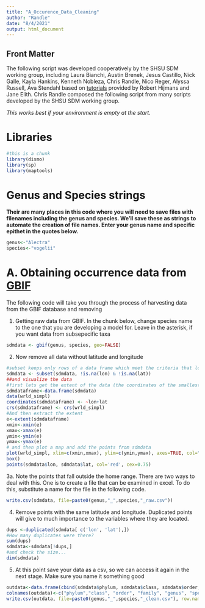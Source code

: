 ```yaml
---
title: "A_Occurence_Data_Cleaning"
author: "Randle"
date: "8/4/2021"
output: html_document
---
```



## Front Matter
The following script was developed cooperatively by the SHSU SDM working group, including Laura	Bianchi, Austin	Brenek, Jesus	Castillo, Nick 	Galle, Kayla	Hankins, Kenneth	Nobleza, Chris	Randle, Nico	Reger, Alyssa	Russell, Ava	Stendahl based on [tutorials](https://rspatial.org/) provided by Robert Hijmans and Jane Elith. Chris Randle composed the following script from many scripts developed by the SHSU SDM working group.

*This works best if your environment is empty at the start.*

# Libraries
```r
#this is a chunk
library(dismo)
library(sp)
library(maptools)
```
# Genus and Species strings
**Their are many places in this code where you will need to save files with filenames including the genus and species. We'll save these as strings to automate the creation of file names. Enter your genus name and specific epithet in the quotes below.**
```r
genus<-"Alectra"
species<-"vogelii"
```
# **A.** Obtaining occurrence data from [GBIF](https://www.gbif.org/)
The following code will take you through the process of harvesting data from the GBIF database and removing 

1. Getting raw data from GBIF.
In the chunk below, change species name to the one that you are developing a model for. Leave in the asterisk, if you want data from subsepecific taxa
```r
sdmdata <- gbif(genus, species, geo=FALSE)
```

2. Now remove all data without latitude and longitude
```r
#subset keeps only rows of a data frame which meet the criteria that lon is not NA and that lat is not NA
sdmdata <- subset(sdmdata, !is.na(lon) & !is.na(lat))
##and visualize the data
#first lets get the extent of the data (the coordinates of the smallest box needed to encapsulate the data)  To do this I first need to convert sdmdata into a dataframe with the same coordinates as "wrldsmpl"
sdmdataframe<-data.frame(sdmdata)
data(wrld_simpl)
coordinates(sdmdataframe) <- ~lon+lat
crs(sdmdataframe) <- crs(wrld_simpl)
#And then extract the extent
e<-extent(sdmdataframe)
xmin<-xmin(e)
xmax<-xmax(e)
ymin<-ymin(e)
ymax<-ymax(e)
# and then plot a map and add the points from sdmdata
plot(wrld_simpl, xlim=c(xmin,xmax), ylim=c(ymin,ymax), axes=TRUE, col="light yellow")
box()
points(sdmdata$lon, sdmdata$lat, col='red', cex=0.75)
```

3a. Note the points that fall outside the home range. There are two ways to deal with this. One is to create a file that can be examined in excel. To do this, substitute a name for the file in the following code. 

```r
write.csv(sdmdata, file=paste0(genus,"_",species,"_raw.csv"))
```

4. Remove points with the same latitude and longitude. Duplicated points will give to much importance to the variables where they are located.
```r
dups <-duplicated(sdmdata[ c('lon', 'lat'),])
#How many duplicates were there?
sum(dups)
sdmdata<-sdmdata[!dups,]
#and check the size...
dim(sdmdata)
```



5. At this point save your data as a csv, so we can access it again in the next stage. Make sure you name it something good
```r
outdata<-data.frame(cbind(sdmdata$phylum, sdmdata$class, sdmdata$order, sdmdata$family, sdmdata$genus, sdmdata$species, sdmdata$country, sdmdata$adm1, sdmdata$lon, sdmdata$lat))
colnames(outdata)<-c("phylum","class", "order", "family", "genus", "species", "country", "adm1", "lon", "lat")
write.csv(outdata, file=paste0(genus,"_",species,"_clean.csv"), row.names=FALSE)
```
